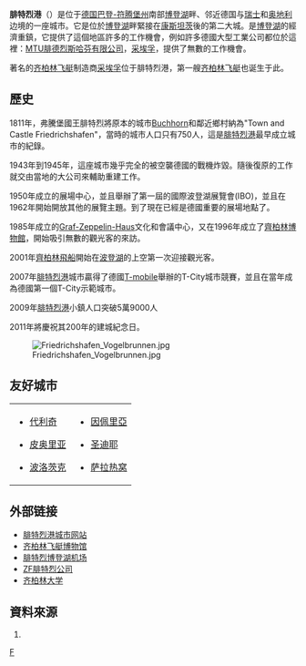 {{noteTA
|G1=DE
|G2=Transport
|G3=Landkreis
|G4=Unit
}}

{{Otheruses4|德国城镇|丹麦城镇|腓特烈港 (丹麦)}}
{{Infobox city
| name = 腓特烈港
| native_name = {{lang|de|Friedrichshafen}}
| image_skyline = File:2003-07-26 17-57-10 Germany Baden-Württemberg Windhag.JPG
| imagesize = 250px
| image_caption = 
| image_flag = 
| image_shield = Image:Wappen Friedrichshafen.svg
| pushpin_map =Germany
| pushpin_label_position = bottom
| settlement_type =[[城市|城市]]
| subdivision_type = 國家
| subdivision_name = {{DEU}}
| subdivision_type1 = [[德國行政區劃|州]]
| subdivision_name1 = [[巴登-符腾堡州|巴登-符腾堡州]]
| subdivision_type2 = [[行政區_(德國)|行政區]]
| subdivision_name2 = [[蒂宾根行政区|蒂宾根行政区]]
| subdivision_type3 = [[縣_(德國)|縣]]
| subdivision_name3 = [[博登湖县|博登湖县]]
| leader_title = 市長
| leader_name = 
| established_title = 建立
| established_date = 
| established_title3 = 城市地位
| established_date3 = 
| elevation_m =400
| area_total_km2 = 69.92
| population_as_of = 2010年9月30日
| population_total = 59170
| population_density_km2 = auto
| timezone = [[歐洲中部時間|CET]]
| utc_offset = +1
| timezone_DST = [[歐洲中部夏令時間|CEST]]
| utc_offset_DST = +2
| coordinates = {{coord|47|39|N|9|29|E|region:DE|display=inline}}
| postal_code_type = 郵政號碼
| postal_code = 88045–88048
| area_code = +49
| registration_plate =FN
| blank_name = 政府地址
| blank_info = Adenauerplatz 188045 Friedrichshafen
| twin1 =
| twin2 =
| twin3 = 
| website = {{url|www.friedrichshafen.de}} }}
'''腓特烈港'''（{{lang-de|Friedrichshafen}}）是位于[[德国|德国]][[巴登-符腾堡州|巴登-符腾堡州]]南部[[博登湖|博登湖]]畔、邻近德国与[[瑞士|瑞士]]和[[奥地利|奥地利]]边境的一座城市。它是位於[[博登湖|博登湖]]畔緊接在[[康斯坦茨|康斯坦茨]]後的第二大城。是[[博登湖|博登湖]]的經濟重鎮，它提供了這個地區許多的工作機會，例如許多德國大型工業公司都位於這裡：[[MTU腓德烈斯哈芬有限公司|MTU腓德烈斯哈芬有限公司]]，[[采埃孚|采埃孚]]，提供了無數的工作機會。

著名的[[齐柏林飞艇|齐柏林飞艇]]制造商[[采埃孚|采埃孚]]位于腓特烈港，第一艘[[齐柏林飞艇|齐柏林飞艇]]也诞生于此。

== 歷史 ==
1811年，弗騰堡國王腓特烈將原本的城市[[Buchhorn|Buchhorn]]和鄰近鄉村納為"Town and Castle Friedrichshafen"，當時的城市人口只有750人，這是[[腓特烈港|腓特烈港]]最早成立城市的紀錄。

1943年到1945年，這座城市幾乎完全的被空襲德國的戰機炸毀。隨後復原的工作就交由當地的大公司來輔助重建工作。

1950年成立的展場中心，並且舉辦了第一屆的國際波登湖展覽會(IBO)，並且在1962年開始開放其他的展覽主題。到了現在已經是德國重要的展場地點了。

1985年成立的[[Graf-Zeppelin-Haus|Graf-Zeppelin-Haus]]文化和會議中心，又在1996年成立了[[齊柏林博物館|齊柏林博物館]]，開始吸引無數的觀光客的來訪。

2001年[[齊柏林飛船|齊柏林飛船]]開始在[[波登湖|波登湖]]的上空第一次迎接觀光客。

2007年[[腓特烈港|腓特烈港]]城市贏得了德國[[T-mobile|T-mobile]]舉辦的T-City城市競賽，並且在當年成為德國第一個T-City示範城市。 

2009年[[腓特烈港|腓特烈港]]小鎮人口突破5萬9000人

2011年將慶祝其200年的建城紀念日。

[[File:Friedrichshafen_Vogelbrunnen.jpg|thumb]]

== 友好城市 ==
{| class="wikitable"
|- valign="top"
|
* {{flag|Germany}}[[代利奇|代利奇]]
* {{flag|United States}}[[皮奥里亚_(伊利诺伊州)|皮奥里亚]]
* {{flag|Belarus}}[[波洛茨克|波洛茨克]]
|
* {{flag|Italy}}[[因佩里亞|因佩里亞]]
* {{flag|France}}[[圣迪耶|圣迪耶]]
* {{flag|Bosnia and Herzegovina}}[[萨拉热窝|萨拉热窝]]
|}

== 外部链接 ==
* [http://www.friedrichshafen.de/ 腓特烈港城市网站]
* [http://www.zeppelin-museum.de/ 齐柏林飞艇博物馆]
* [https://web.archive.org/web/20031203091331/http://ww2.fly-away.de/en/ 腓特烈博登湖机场]
* [http://www.zf.com/defaultz.asp?id=1&lang=1 ZF腓特烈公司]
* [http://www.zeppelin-university.de 齐柏林大学]

== 資料來源 ==
# {{Cite web |url= http://en.friedrichshafen.info/friedrichshafen/economy-and-history/ |title= Friedrichshafen economy and history |author= Friedrichshafen 官方網站 |language= en |deadurl= yes |archiveurl= https://web.archive.org/web/20140804131013/http://en.friedrichshafen.info/friedrichshafen/economy-and-history/ |archivedate= 2014-08-04 }}

{{波登湖郡行政區劃}}
{{Authority control}}

[[Category:巴登-符腾堡州市镇|F]]